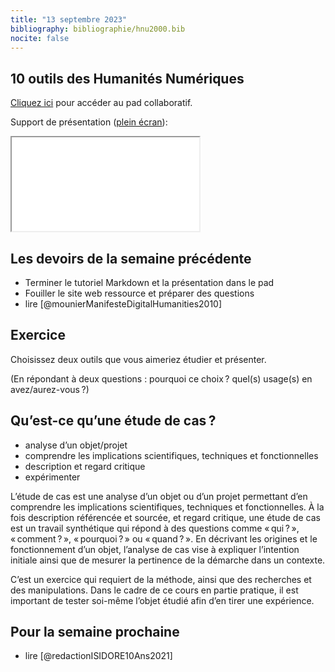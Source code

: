 ```yaml
---
title: "13 septembre 2023"
bibliography: bibliographie/hnu2000.bib
nocite: false
---
```


## 10 outils des Humanités Numériques

::: {.callout-note}

[Cliquez ici](https://demo.hedgedoc.org/VmJqTClJQryCNSCBNfKGyw#) pour accéder au pad collaboratif.

:::

Support de présentation ([plein écran](/slides/seance2.html){target="_blank"}):

```{=html}

<iframe src="/slides/seance2.html"></iframe>
```


## Les devoirs de la semaine précédente

- Terminer le tutoriel Markdown et la présentation dans le pad
- Fouiller le site web ressource et préparer des questions
- lire [@mounierManifesteDigitalHumanities2010]


## Exercice

Choisissez deux outils que vous aimeriez étudier et présenter.

(En répondant à deux questions : pourquoi ce choix ? quel(s) usage(s) en avez/aurez-vous ?)

##  Qu'est-ce qu'une étude de cas ?

- analyse d’un objet/projet
- comprendre les implications scientifiques, techniques et fonctionnelles
- description et regard critique
- expérimenter

L’étude de cas est une analyse d’un objet ou d’un projet permettant d’en comprendre les implications scientifiques, techniques et fonctionnelles. À la fois description référencée et sourcée, et regard critique, une étude de cas est un travail synthétique qui répond à des questions comme « qui ? », « comment ? », « pourquoi ? » ou « quand ? ».
En décrivant les origines et le fonctionnement d’un objet, l’analyse de cas vise à expliquer l’intention initiale ainsi que de mesurer la pertinence de la démarche dans un contexte.

C’est un exercice qui requiert de la méthode, ainsi que des recherches et des manipulations. Dans le cadre de ce cours en partie pratique, il est important de tester soi-même l’objet étudié afin d’en tirer une expérience.

## Pour la semaine prochaine

- lire [@redactionISIDORE10Ans2021]
